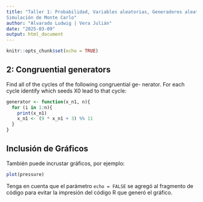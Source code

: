 ```yaml
---
title: "Taller 1: Probabilidad, Variables aleatorias, Generadores aleatorios,
Simulación de Monte Carlo"
author: "Alvarado Ludwig | Vera Julián"
date: "2025-03-09"
output: html_document
---
```


```r
knitr::opts_chunk$set(echo = TRUE)
```

## 2: Congruential generators

Find all of the cycles of the following congruential ge-
nerator. For each cycle identify which seeds X0 lead to
that cycle:

```r
generator <- function(x_n1, n){
  for (i in 1:n){
    print(x_n1)
    x_n1 <- (9 * x_n1 + 3) %% 11
  }
}
```

## Inclusión de Gráficos

También puede incrustar gráficos, por ejemplo:

```r
plot(pressure)
```

Tenga en cuenta que el parámetro `echo = FALSE` se agregó al fragmento de código para evitar la impresión del código R que generó el gráfico.
